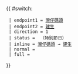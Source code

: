 {{Error|錯誤：此模板已停用。請見[[Template:HK Bus Route Cross Harbour/doc]]。}}{{ #switch: {{{format|}}}
  | endpoint1 = [[灣仔碼頭]]
  | endpoint2 = [[建生]]
  | direction = 1
  | status = {{HK Bus Status|S}} （特別節日）
  | inline = [[灣仔碼頭]] → [[建生]]
  | normal =
  | full =
}}